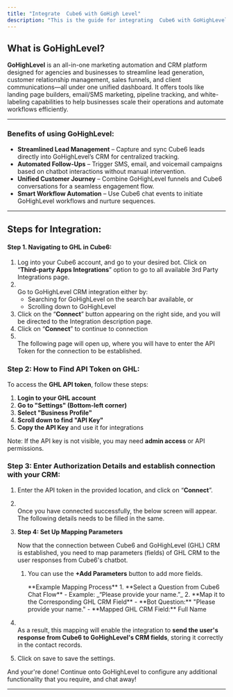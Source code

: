 ```yaml
---
title: "Integrate  Cube6 with GoHigh Level"
description: "This is the guide for integrating  Cube6 with GoHighLevel Integration"
---
```


## **What is GoHighLevel?**

**GoHighLevel** is an all-in-one marketing automation and CRM platform designed for agencies and businesses to streamline lead generation, customer relationship management, sales funnels, and client communications—all under one unified dashboard. It offers tools like landing page builders, email/SMS marketing, pipeline tracking, and white-labeling capabilities to help businesses scale their operations and automate workflows efficiently.

---

### **Benefits of using GoHighLevel:**

- **Streamlined Lead Management** – Capture and sync  Cube6 leads directly into GoHighLevel’s CRM for centralized tracking.
- **Automated Follow-Ups** – Trigger SMS, email, and voicemail campaigns based on chatbot interactions without manual intervention.
- **Unified Customer Journey** – Combine GoHighLevel funnels and  Cube6 conversations for a seamless engagement flow.
- **Smart Workflow Automation** – Use  Cube6 chat events to initiate GoHighLevel workflows and nurture sequences.

---

## **Steps for Integration:**

#### **Step 1. Navigating to GHL in  Cube6:**

1. Log into your  Cube6 account, and go to your desired bot. Click on “**Third-party Apps Integrations**” option to go to all available 3rd Party Integrations page.
2. \
   Go to GoHighLevel CRM integration either by:
   - Searching for GoHighLevel on the search bar available, or
   - Scrolling down to GoHighLevel
3. Click on the “**Connect**” button appearing on the right side, and you will be directed to the Integration description page.
4. Click on “**Connect**” to continue to connection
5. \
   The following page will open up, where you will have to enter the API Token for the connection to be established.

### **Step 2: How to Find API Token on GHL:**

To access the **GHL API token**, follow these steps:

1. **Login to your GHL account**
2. **Go to "Settings" (Bottom-left corner)**
3. **Select "Business Profile"**
4. **Scroll down to find "API Key"**
5. **Copy the API Key** and use it for integrations

Note: If the API key is not visible, you may need **admin access** or API permissions.

### **Step 3: Enter Authorization Details and establish connection with your CRM:**

1. Enter the API token in the provided location, and click on “**Connect**”.
2. \
   Once you have connected successfully, the below screen will appear. The following details needs to be filled in the same.
3. **Step 4: Set Up Mapping Parameters**

   Now that the connection between  Cube6 and GoHighLevel (GHL) CRM is established, you need to map parameters (fields) of GHL CRM to the user responses from  Cube6's chatbot.
   1. You can use the **\+Add Parameters** button to add more fields.

      <Info>
        **Example Mapping Process**
        1. **Select a Question from  Cube6 Chat Flow**
           - Example: _“Please provide your name.”_
        2. **Map it to the Corresponding GHL CRM Field**
           - **Bot Question:** "Please provide your name."
           - **Mapped GHL CRM Field:** Full Name
      </Info>


2. \
   As a result, this mapping will enable the integration to **send the user's response from  Cube6 to GoHighLevel's CRM fields**, storing it correctly in the contact records.
3. Click on save to save the settings.

And your're done\! Continue onto GoHighLevel to configure any additional functionality that you require, and chat away\!

---

 